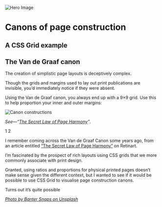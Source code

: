 
<Metatags
  title="Van de Graaf | May 5 | CSS Grid a day"
  description="An example of using CSS grid every day, from May 1–31st, 2019."
  thumbnail={Opengraph}
  url="https://cssgrid31.brett.cool"
  pathname="/may-5"
/>

<Collection>
  <Spread>
    <div className={`${Canon.t0} ${Canon.te4h} ${Canon.ln1} ${Canon.re0}`}>
      <img className={Canon.cover} src={Img} alt="Hero Image"/>
    </div>
    <h1 className={`${Canon.t5} ${Canon.l1} ${Canon.le7} ${Canon.m0} ${Canon.ae}`}>
      Canons of page construction
    </h1>
    <h2 className={`${Canon.t6} ${Canon.l1} ${Canon.le7} ${Canon.ae} ${Canon.m0}`}>
      A CSS Grid example
    </h2>
    <div className={`${Canon.t4} ${Canon.ae} ${Canon.r1} ${Canon.re7}`}>
      <h2 className={Canon.mt0}>The Van de Graaf canon</h2>
      <p>The creation of simplistic page layouts is deceptively complex.</p>
      <p>Though the grids and margins used to lay out print publications are invisible, you’d immediately notice if they were absent.</p>
      <p className={Canon.mb0}>Using the Van de Graaf canon, you always end up with a 9×9 grid. Use this to help proportion your inner and outer margins:</p>
    </div>
    <div className={`${Canon.t5} ${Canon.r1} ${Canon.ren1}`}>
      <img src={Examples} alt="Canon constructions"/>
      <p><em>See—“<a href="http://retinart.net/graphic-design/secret-law-of-page-harmony/">The Secret Law of Page Harmony</a>”</em>.</p>
    </div>
    <PageNumber side="left">1</PageNumber>
    <PageNumber side="right">2</PageNumber>
  </Spread>  
</Collection>

<Footer date={5} prev={true}>

I remember coming across the Van de Graaf Canon some years ago, from an article entitled [“The Secret Law of Page Harmony”][ph] on Retinart.

I’m fascinated by the prospect of rich layouts using CSS grids that we more commonly associate with print design.

Granted, using ratios and proportions for physical printed pages doesn’t make sense given the different context, but I wanted to see if it would be possible to use CSS Grid to visualise page construction canons.

Turns out it’s quite possible

*[Photo by Banter Snaps on Unsplash][credit]*

[ph]: http://retinart.net/graphic-design/secret-law-of-page-harmony/ "The Secret Law of Page Harmony"
[credit]: https://unsplash.com/photos/eY7ETwocMyU "Photo by Banter Snaps on Unsplash"
</Footer>
